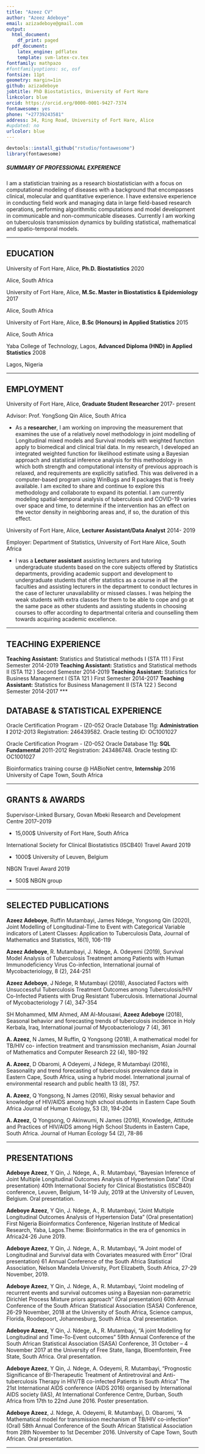 ```yaml
---
title: "Azeez CV"
author: "Azeez Adeboye"
email: azizadeboye@gmail.com
output:
  html_document:
    df_print: paged
  pdf_document:
    latex_engine: pdflatex
    template: svm-latex-cv.tex
fontfamily: mathpazo
#fontfamilyoptions: sc, osf
fontsize: 11pt
geometry: margin=1in
github: azizadeboye
jobtitle: PhD Biostatistics, University of Fort Hare
linkcolor: blue
orcid: https://orcid.org/0000-0001-9427-7374
fontawesome: yes
phone: "+27739243581"
address: 34, Ring Road, University of Fort Hare, Alice
#updated: no
urlcolor: blue
---
```

```r

devtools::install_github("rstudio/fontawesome")
library(fontawesome)
```

##### SUMMARY OF PROFESSIONAL EXPERIENCE
I am a statistician training as a research biostatistician with a focus on computational modeling of diseases with a background that encompasses clinical, molecular and quantitative experience. I have extensive experience in conducting field work and managing data in large field-based research operations, performing algorithmitic computations and model development in communicable and non-communicable diseases. Currently I am working on tuberculosis transmission dynamics by building statistical, mathematical and spatio-temporal models.

***  

## EDUCATION

University of Fort Hare, Alice, **Ph.D. Biostatistics**  \hfill 2020

 \hfill Alice, South Africa

University of Fort Hare, Alice, **M.Sc. Master in Biostatistics & Epidemiology** \hfill 2017 

\hfill Alice, South Africa  

University of Fort Hare, Alice, **B.Sc (Honours) in Applied Statistics** \hfill 2015 

\hfill Alice, South Africa 

Yaba College of Technology, Lagos, **Advanced Diploma (HND) in Applied Statistics** \hfill 2008 

\hfill Lagos, Nigeria

 ***    

## EMPLOYMENT    

University of Fort Hare, Alice, **Graduate Student Researcher** \hfill 2017- present 

Advisor: Prof. YongSong Qin \hfill Alice, South Africa 

- As a **researcher**, I am working on improving the measurement that examines the use of a relatively novel methodology in joint modelling of Longitudinal mixed models and Survival models with weighted function apply to biomedical and clinical trial data. In my research, I developed an integrated weighted function for likelihood estimate using a Bayesian approach and statistical inference analysis for this methodology in which both strength and computational intensity of previous approach is relaxed, and requirements are explicitly satisfied. This was delivered in a computer-based program using WinBugs and R packages that is freely available. I am excited to share and continue to explore this methodology and collaborate to expand its potential. I am currently modeling spatial-temporal analysis of tuberculosis and COVID-19 varies over space and time, to determine if the intervention has an effect on the vector density in neighboring areas and, if so, the duration of this effect.  


University of Fort Hare, Alice, **Lecturer Assistant/Data Analyst** \hfill 2014- 2019  

Employer: Department of Statistics, University of Fort Hare \hfill Alice, South Africa 

- I was a **Lecturer assistant** assisting lecturers and tutoring undergraduate students based on the core subjects offered by Statistics departments, providing academic support and development to undergraduate students that offer statistics as a course in all the faculties and assisting lecturers in the department to conduct lectures in the case of lecturer unavailability or missed classes. I was helping the weak students with extra classes for them to be able to cope and go at the same pace as other students and assisting students in choosing courses to offer according to departmental criteria and counselling them towards acquiring academic excellence.

***   

## TEACHING EXPERIENCE

**Teaching Assistant:** Statistics and Statistical methods I (STA 111 ) \hfill First Semester  2014-2019
**Teaching Assistant:** Statistics and Statistical methods II (STA 112 ) \hfill Second Semester  2014-2019
**Teaching Assistant:** Statistics for Business Management I (STA 121 ) \hfill First Semester  2014-2017
**Teaching Assistant:** Statistics for Business Management II (STA 122 ) \hfill Second Semester  2014-2017
***   

## DATABASE & STATISTICAL EXPERIENCE
 
Oracle Certification Program - IZ0-052 Oracle Database 11g: **Administration I** \hfill 2012-2013
Registration: 246439582. Oracle testing ID: OC1001027

Oracle Certification Program - IZ0-052 Oracle Database 11g: **SQL Fundamental** \hfill 2011-2012
Registration: 243486748. Oracle testing ID: OC1001027

Bioinformatics training course @ HABioNet centre, **Internship** \hfill 2016
\hfill University of Cape Town, South Africa


*** 

## GRANTS & AWARDS

Supervisor-Linked Bursary, Govan Mbeki Research and Development Centre  \hfill 2017–2019    

- 15,000$ \hfill University of Fort Hare, South Africa  

International Society for Clinical Biostatistics (ISCB40) Travel Award \hfill 2019

- 1000$ \hfill University of Leuven, Belgium                  

NBGN Travel Award \hfill 2019   

- 500$ \hfill NBGN group                            

*** 

## SELECTED PUBLICATIONS  

**Azeez Adeboye**, Ruffin Mutambayi, James Ndege, Yongsong Qin (2020), Joint Modelling of Longitudinal-Time to Event with Categorical Variable indicators of Latent Classes: Application to Tuberculosis Data, Journal of Mathematics and Statistics, 16(1), 106-119
 
**Azeez Adeboye**, R. Mutambayi, J. Ndege, A. Odeyemi (2019), Survival Model Analysis of Tuberculosis Treatment among Patients with Human Immunodeficiency Virus Co-infection, International journal of Mycobacteriology, 8 (2), 244-251

**Azeez Adeboye**, J Ndege, R Mutambayi (2018), Associated Factors with Unsuccessful Tuberculosis Treatment Outcomes among Tuberculosis/HIV Co-Infected Patients with Drug Resistant Tuberculosis. International Journal of Mycobacteriology 7 (4), 347-354

SH Mohammed, MM Ahmed, AM Al-Mousawi, **Azeez Adeboye** (2018), Seasonal behavior and forecasting trends of tuberculosis incidence in Holy Kerbala, Iraq, International journal of Mycobacteriology 7 (4), 361

**A. Azeez**, N James, M Ruffin, Q Yongsong (2018), A mathematical model for TB/HIV co- infection treatment and transmission mechanism, Asian Journal of Mathematics and Computer Research 22 (4), 180-192

**A. Azeez**, D Obaromi, A Odeyemi, J Ndege, R Mutambayi (2016), Seasonality and trend forecasting of tuberculosis prevalence data in Eastern Cape, South Africa, using a hybrid model. International journal of environmental research and public health 13 (8), 757.

**A. Azeez**, Q Yongsong, N James (2016), Risky sexual behavior and knowledge of HIV/AIDS among high school students in Eastern Cape South Africa Journal of Human Ecology, 53 (3), 194-204

**A. Azeez**, Q Yongsong, O Akinwumi, N James (2016), Knowledge, Attitude and Practices of HIV/AIDS among High School Students in Eastern Cape, South Africa. Journal of Human Ecology 54 (2), 78-86

***  

## PRESENTATIONS

**Adeboye Azeez**, Y Qin, J. Ndege, A., R. Mutambayi, "Bayesian Inference of Joint Multiple Longitudinal Outcomes Analysis of Hypertension Data" (Oral presentation)
40th International Society for Clinical Biostatistics (ISCB40) conference, Leuven, Belgium, 14-19 July, 2019 at the University of Leuven, Belgium. Oral presentation.

**Adeboye Azeez**, Y Qin, J. Ndege, A., R. Mutambayi, "Joint Multiple Longitudinal Outcomes Analysis of Hypertension Data" (Oral presentation)
First Nigeria Bioinformatics Conference, Nigerian Institute of Medical Research, Yaba, Lagos.Theme: Bioinformatics in the era of genomics in Africa24-26 June 2019.

**Adeboye Azeez**, Y Qin, J. Ndege, A., R. Mutambayi, "A Joint model of Longitudinal and Survival data with Covariates measured with Error" (Oral presentation)
61 Annual Conference of the South Africa Statistical Association, Nelson Mandela University, Port Elizabeth, South Africa, 27-29 November, 2019.

**Adeboye Azeez**, Y Qin, J. Ndege, A., R. Mutambayi, "Joint modeling of recurrent events and survival outcomes using a Bayesian non-parametric Dirichlet Process Mixture priors approach" (Oral presentation)
60th Annual Conference of the South African Statistical Association (SASA) Conference, 26-29 November, 2018 at the University of South Africa, Science campus, Florida, Roodepoort, Johannesburg, South Africa. Oral presentation.

**Adeboye Azeez**, Y Qin, J. Ndege, A., R. Mutambayi, "A joint Modelling for Longitudinal and Time-To-Event outcomes" 
59th Annual Conference of the South African Statistical Association (SASA) Conference, 31 October – 4 November 2017 at the University of Free State, Ilanga, Bloemfontein, Free State, South Africa. Oral presentation.

**Adeboye Azeez**, Y Qin, J. Ndege, A. Odeyemi, R. Mutambayi, "Prognostic Significance of BI-Therapeutic Treatment of Antiretroviral and Anti-tuberculosis Therapy in HIV/TB co-infected Patients in South Africa"
The 21st International AIDS conference (AIDS 2016) organised by International AIDS society (IAS), At International Conference Centre, Durban, South Africa from 17th to 22nd June 2016. Poster presentation.

**Adeboye Azeez**, J. Ndege, A. Odeyemi, R. Mutambayi, D. Obaromi, "A Mathematical model for transmission mechanism of TB/HIV co-infection" (Oral)
58th Annual Conference of the South African Statistical Association from 28th November to 1st December 2016. University of Cape Town, South African. Oral presentation. 

***  
 




